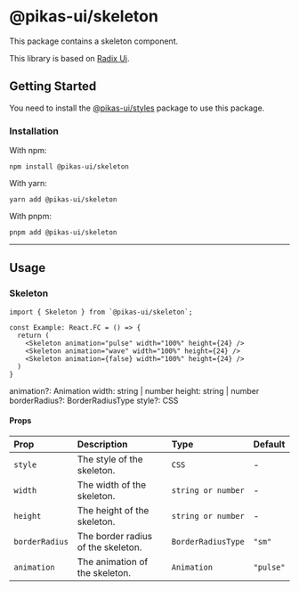 

<NextSeo title="Skeleton" />

# @pikas-ui/skeleton

This package contains a skeleton component.

This library is based on [Radix Ui](https://www.radix-ui.com/).

## Getting Started

You need to install the <a href={stylesLink}>@pikas-ui/styles</a> package to use this package.

### Installation

With npm:

```
npm install @pikas-ui/skeleton
```

With yarn:

```
yarn add @pikas-ui/skeleton
```

With pnpm:

```
pnpm add @pikas-ui/skeleton
```

---

## Usage

### Skeleton

<SkeletonExample />

```tsx
import { Skeleton } from `@pikas-ui/skeleton`;

const Example: React.FC = () => {
  return (
    <Skeleton animation="pulse" width="100%" height={24} />
    <Skeleton animation="wave" width="100%" height={24} />
    <Skeleton animation={false} width="100%" height={24} />
  )
}
```

animation?: Animation
width: string | number
height: string | number
borderRadius?: BorderRadiusType
style?: CSS

#### Props

| Prop           | Description                        | Type               | Default   |
| :------------- | :--------------------------------- | :----------------- | :-------- |
| `style`        | The style of the skeleton.         | `CSS`              | -         |
| `width`        | The width of the skeleton.         | `string or number` | -         |
| `height`       | The height of the skeleton.        | `string or number` | -         |
| `borderRadius` | The border radius of the skeleton. | `BorderRadiusType` | `"sm"`    |
| `animation`    | The animation of the skeleton.     | `Animation`        | `"pulse"` |
